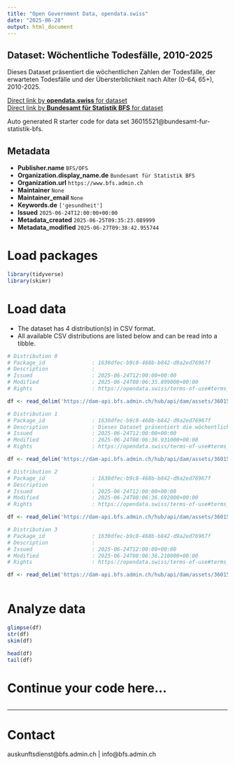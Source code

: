 ```yaml
---
title: "Open Government Data, opendata.swiss"
date: "2025-06-28"
output: html_document
---
```


## Dataset: Wöchentliche Todesfälle, 2010-2025

Dieses Dataset präsentiert die wöchentlichen Zahlen der Todesfälle, der erwarteten Todesfälle und der Übersterblichkeit nach Alter (0-64, 65+), 2010-2025.

[Direct link by **opendata.swiss** for dataset](https://opendata.swiss/de/dataset/wochentliche-todesfalle-2010-20251)<br>
[Direct link by **Bundesamt für Statistik BFS** for dataset](https://www.bfs.admin.ch/asset/de/ts-d-14.03.04.03-wr)

Auto generated R starter code for data set 36015521@bundesamt-fur-statistik-bfs.

## Metadata

- **Publisher.name** `BFS/OFS`
- **Organization.display_name.de** `Bundesamt für Statistik BFS`
- **Organization.url** `https://www.bfs.admin.ch`
- **Maintainer** `None`
- **Maintainer_email** `None`
- **Keywords.de** `['gesundheit']`
- **Issued** `2025-06-24T12:00:00+00:00`
- **Metadata_created** `2025-06-25T09:35:23.089999`
- **Metadata_modified** `2025-06-27T09:38:42.955744`


# Load packages

```r

library(tidyverse)
library(skimr)

```

# Load data

-   The dataset has 4 distribution(s) in CSV format.
-   All available CSV distributions are listed below and can be read into a tibble.

```r

# Distribution 0
# Package_id               : 1630dfec-b9c8-468b-b842-d9a2ed76967f
# Description              : 
# Issued                   : 2025-06-24T12:00:00+00:00
# Modified                 : 2025-06-24T08:06:35.899000+00:00
# Rights                   : https://opendata.swiss/terms-of-use#terms_by_ask

df <- read_delim('https://dam-api.bfs.admin.ch/hub/api/dam/assets/36015543/master')

# Distribution 1
# Package_id               : 1630dfec-b9c8-468b-b842-d9a2ed76967f
# Description              : Dieses Dataset präsentiert die wöchentlichen Zahlen der Todesfälle, der erwarteten Todesfälle und der Übersterblichkeit nach Alter (0-64, 65+), 2010-2025.
# Issued                   : 2025-06-24T12:00:00+00:00
# Modified                 : 2025-06-24T08:06:36.931000+00:00
# Rights                   : https://opendata.swiss/terms-of-use#terms_by_ask

df <- read_delim('https://dam-api.bfs.admin.ch/hub/api/dam/assets/36015547/master')

# Distribution 2
# Package_id               : 1630dfec-b9c8-468b-b842-d9a2ed76967f
# Description              : 
# Issued                   : 2025-06-24T12:00:00+00:00
# Modified                 : 2025-06-24T08:06:36.692000+00:00
# Rights                   : https://opendata.swiss/terms-of-use#terms_by_ask

df <- read_delim('https://dam-api.bfs.admin.ch/hub/api/dam/assets/36015533/master')

# Distribution 3
# Package_id               : 1630dfec-b9c8-468b-b842-d9a2ed76967f
# Description              : 
# Issued                   : 2025-06-24T12:00:00+00:00
# Modified                 : 2025-06-24T08:06:36.210000+00:00
# Rights                   : https://opendata.swiss/terms-of-use#terms_by_ask

df <- read_delim('https://dam-api.bfs.admin.ch/hub/api/dam/assets/36015538/master')



```

# Analyze data

```r

glimpse(df)
str(df)
skim(df)

head(df)
tail(df)

```

# Continue your code here...

```r

```

------------------------------------------------------------------------

# Contact

auskunftsdienst@bfs.admin.ch | info@bfs.admin.ch
